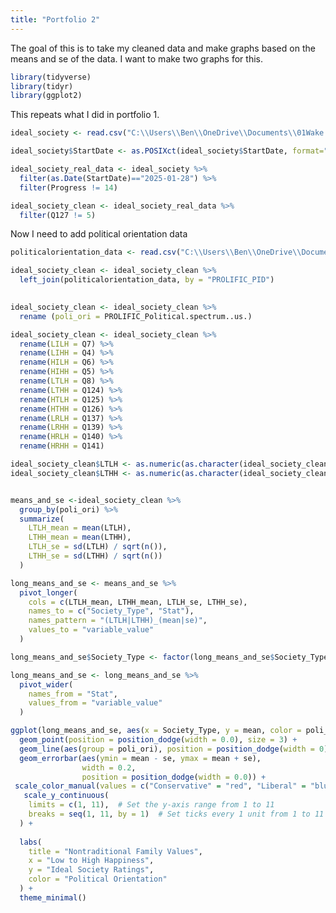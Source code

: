 ```yaml
---
title: "Portfolio 2"
---
```

The goal of this is to take my cleaned data and make graphs based on the means and se of the data. I want to make two graphs for this.


```r
library(tidyverse) 
library(tidyr)
library(ggplot2)

```

This repeats what I did in portfolio 1.

```r
ideal_society <- read.csv("C:\\Users\\Ben\\OneDrive\\Documents\\01Wake Forest\\2025SpringDataScience\\IdealSocietyData\\RRRPILOT_IdealSocietiesConservative Values_February 10, 2025_07.27.csv")

ideal_society$StartDate <- as.POSIXct(ideal_society$StartDate, format="%Y-%m-%d %H:%M:%S", tz="UTC")
```

```r

ideal_society_real_data <- ideal_society %>%
  filter(as.Date(StartDate)=="2025-01-28") %>%
  filter(Progress != 14)

ideal_society_clean <- ideal_society_real_data %>%
  filter(Q127 != 5)

```

Now I need to add political orientation data

```r
politicalorientation_data <- read.csv("C:\\Users\\Ben\\OneDrive\\Documents\\01Wake Forest\\2025SpringDataScience\\IdealSocietyData\\CopyMergefile.csv")

ideal_society_clean <- ideal_society_clean %>%
  left_join(politicalorientation_data, by = "PROLIFIC_PID")
  


```
  
 
```r
ideal_society_clean <- ideal_society_clean %>%
  rename (poli_ori = PROLIFIC_Political.spectrum..us.)

```

```r

ideal_society_clean <- ideal_society_clean %>%
  rename(LILH = Q7) %>%
  rename(LIHH = Q4) %>%
  rename(HILH = Q6) %>%
  rename(HIHH = Q5) %>%
  rename(LTLH = Q8) %>%
  rename(LTHH = Q124) %>%
  rename(HTLH = Q125) %>%
  rename(HTHH = Q126) %>%
  rename(LRLH = Q137) %>%
  rename(LRHH = Q139) %>%
  rename(HRLH = Q140) %>%
  rename(HRHH = Q141)

```

```r

ideal_society_clean$LTLH <- as.numeric(as.character(ideal_society_clean$LTLH))
ideal_society_clean$LTHH <- as.numeric(as.character(ideal_society_clean$LTHH))


means_and_se <-ideal_society_clean %>%
  group_by(poli_ori) %>%
  summarize(
    LTLH_mean = mean(LTLH),
    LTHH_mean = mean(LTHH),
    LTLH_se = sd(LTLH) / sqrt(n()),
    LTHH_se = sd(LTHH) / sqrt(n())
  )

```

```r

long_means_and_se <- means_and_se %>%
  pivot_longer(
    cols = c(LTLH_mean, LTHH_mean, LTLH_se, LTHH_se),
    names_to = c("Society_Type", "Stat"),
    names_pattern = "(LTLH|LTHH)_(mean|se)",
    values_to = "variable_value"
  )

long_means_and_se$Society_Type <- factor(long_means_and_se$Society_Type, levels = c("LTLH", "LTHH"))

```

```r
long_means_and_se <- long_means_and_se %>%
  pivot_wider(
    names_from = "Stat",
    values_from = "variable_value"
  )
```





```r
ggplot(long_means_and_se, aes(x = Society_Type, y = mean, color = poli_ori)) +
  geom_point(position = position_dodge(width = 0.0), size = 3) +
  geom_line(aes(group = poli_ori), position = position_dodge(width = 0), size = 1)+
  geom_errorbar(aes(ymin = mean - se, ymax = mean + se), 
                width = 0.2, 
                position = position_dodge(width = 0.0)) +
 scale_color_manual(values = c("Conservative" = "red", "Liberal" = "blue")) +
   scale_y_continuous(
    limits = c(1, 11),  # Set the y-axis range from 1 to 11
    breaks = seq(1, 11, by = 1)  # Set ticks every 1 unit from 1 to 11
  ) + 
  
  labs(
    title = "Nontraditional Family Values",
    x = "Low to High Happiness",
    y = "Ideal Society Ratings",
    color = "Political Orientation"
  ) +
  theme_minimal()

```